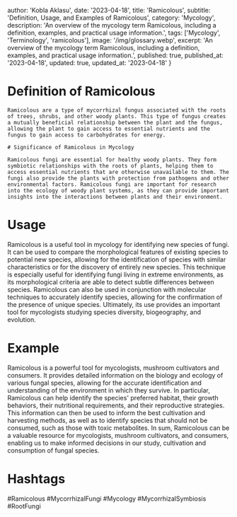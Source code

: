 
  author: 'Kobla Aklasu',
  date: '2023-04-18',
  title: 'Ramicolous',
  subtitle: 'Definition, Usage, and Examples of Ramicolous',
  category: 'Mycology',
  description: 'An overview of the mycology term Ramicolous, including a definition, examples, and practical usage information.',
  tags: ['Mycology', 'Terminology', 'ramicolous'],
  image: '/img/glossary.webp',
  excerpt: 'An overview of the mycology term Ramicolous, including a definition, examples, and practical usage information.',
  published: true,
  published_at: '2023-04-18',
  updated: true,
  updated_at: '2023-04-18'
}




# Definition of Ramicolous
    
    Ramicolous are a type of mycorrhizal fungus associated with the roots of trees, shrubs, and other woody plants. This type of fungus creates a mutually beneficial relationship between the plant and the fungus, allowing the plant to gain access to essential nutrients and the fungus to gain access to carbohydrates for energy.
    
    # Significance of Ramicolous in Mycology
    
    Ramicolous fungi are essential for healthy woody plants. They form symbiotic relationships with the roots of plants, helping them to access essential nutrients that are otherwise unavailable to them. The fungi also provide the plants with protection from pathogens and other environmental factors. Ramicolous fungi are important for research into the ecology of woody plant systems, as they can provide important insights into the interactions between plants and their environment.

# Usage

Ramicolous is a useful tool in mycology for identifying new species of fungi. It can be used to compare the morphological features of existing species to potential new species, allowing for the identification of species with similar characteristics or for the discovery of entirely new species. This technique is especially useful for identifying fungi living in extreme environments, as its morphological criteria are able to detect subtle differences between species. Ramicolous can also be used in conjunction with molecular techniques to accurately identify species, allowing for the confirmation of the presence of unique species. Ultimately, its use provides an important tool for mycologists studying species diversity, biogeography, and evolution.

# Example

Ramicolous is a powerful tool for mycologists, mushroom cultivators and consumers. It provides detailed information on the biology and ecology of various fungal species, allowing for the accurate identification and understanding of the environment in which they survive. In particular, Ramicolous can help identify the species' preferred habitat, their growth behaviors, their nutritional requirements, and their reproductive strategies. This information can then be used to inform the best cultivation and harvesting methods, as well as to identify species that should not be consumed, such as those with toxic metabolites. In sum, Ramicolous can be a valuable resource for mycologists, mushroom cultivators, and consumers, enabling us to make informed decisions in our study, cultivation and consumption of fungal species.

# Hashtags

#Ramicolous #MycorrhizalFungi #Mycology #MycorrhizalSymbiosis #RootFungi

